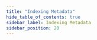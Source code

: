 ```yaml
---
title: "Indexing Metadata"
hide_table_of_contents: true
sidebar_label: Indexing Metadata
sidebar_position: 20
---
```





<LanguageSwitcher supportedLanguages={supportedLanguages} />

<LanguageContent language="csharp">
   <IndexingMetadataCsharp />
</LanguageContent>

<LanguageContent language="java">
   <IndexingMetadataJava />
</LanguageContent>

<LanguageContent language="python">
   <IndexingMetadataPython />
</LanguageContent>

<LanguageContent language="php">
   <IndexingMetadataPhp />
</LanguageContent>

<LanguageContent language="nodejs">
   <IndexingMetadataNodejs />
</LanguageContent>


<!---
### Indexes
- [Indexing Basics](../indexes/indexing-basics)

### Client API
- [How to get and modify the metadata](../client-api/session/how-to/get-and-modify-entity-metadata)


-->
